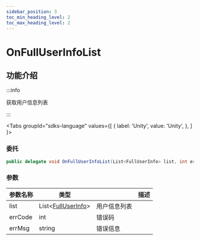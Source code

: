 ```yaml
---
sidebar_position: 3
toc_min_heading_level: 2
toc_max_heading_level: 2
---
```


# OnFullUserInfoList

## 功能介绍

:::info

获取用户信息列表

:::

<Tabs
groupId="sdks-language"
values={[
{ label: 'Unity', value: 'Unity', },
]
}>

<TabItem value="Unity">

### 委托

```C# showLineNumbers
public delegate void OnFullUserInfoList(List<FullUserInfo> list, int errCode, string errMsg);
```

### 参数

| 参数名称 | 类型                           || 描述     |
| -------- | -------------------------------------------------------------------------------------- | -------- | -------- |
| list | List<[FullUserInfo](/class/user/fullUserInfo.mdx)> | 用户信息列表 |
| errCode | int | 错误码 |
| errMsg | string |错误信息 |

</TabItem>

</Tabs>
